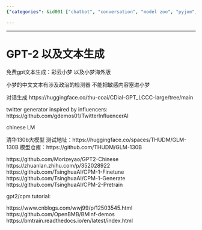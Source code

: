 ```yaml
---
{"categories": &id001 ["chatbot", "conversation", "model zoo", "pyjom", "stub", "text generator", "voice chat"], "category": "Artificial Intelligence", "date": "2023-12-22 23:52:59", "description": "This article delves into GPT-2 and Chinese language model resources, exploring various applications such as text generation tools, sensitive content detectors, dialog generation, Twitter generators inspired by influencers, and a massive 130 billion-parameter Tsinghua University model. The article also provides links to testing addresses and repositories for further exploration.", "tags": *id001, "title": "GPT-2 以及文本生成"}

---
```


------

# GPT-2 以及文本生成

免费gpt文本生成：彩云小梦 以及小梦海外版

小梦的中文文本有涉及政治的检测器 不能把敏感内容塞进小梦

对话生成
https://huggingface.co/thu-coai/CDial-GPT_LCCC-large/tree/main

twitter generator inspired by influencers:
https://github.com/gdemos01/TwitterInfluencerAI

 chinese LM

清华130b大模型
测试地址：https://huggingface.co/spaces/THUDM/GLM-130B
模型仓库：https://github.com/THUDM/GLM-130B

https://github.com/Morizeyao/GPT2-Chinese
https://zhuanlan.zhihu.com/p/352028922
https://github.com/TsinghuaAI/CPM-1-Finetune
https://github.com/TsinghuaAI/CPM-1-Generate
https://github.com/TsinghuaAI/CPM-2-Pretrain

gpt2/cpm tutorial:

https://www.cnblogs.com/wwj99/p/12503545.html
https://github.com/OpenBMB/BMInf-demos
https://bmtrain.readthedocs.io/en/latest/index.html

